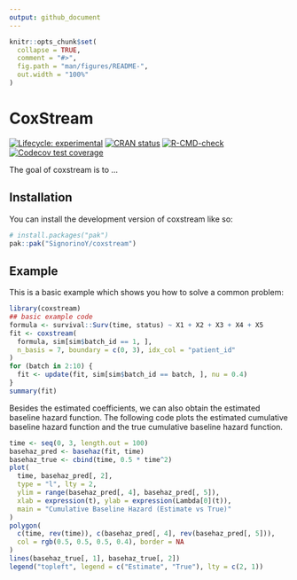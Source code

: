 ```yaml
---
output: github_document
---
```


<!-- README.md is generated from README.Rmd. Please edit that file -->

```r
knitr::opts_chunk$set(
  collapse = TRUE,
  comment = "#>",
  fig.path = "man/figures/README-",
  out.width = "100%"
)
```

# CoxStream

<!-- badges: start -->
[![Lifecycle: experimental](https://img.shields.io/badge/lifecycle-experimental-orange.svg)](https://lifecycle.r-lib.org/articles/stages.html#experimental)
[![CRAN status](https://www.r-pkg.org/badges/version/coxstream)](https://CRAN.R-project.org/package=coxstream)
[![R-CMD-check](https://github.com/SignorinoY/coxstream/actions/workflows/R-CMD-check.yaml/badge.svg)](https://github.com/SignorinoY/coxstream/actions/workflows/R-CMD-check.yaml)
[![Codecov test coverage](https://codecov.io/gh/SignorinoY/coxstream/graph/badge.svg)](https://app.codecov.io/gh/SignorinoY/coxstream)
<!-- badges: end -->

The goal of coxstream is to ...

## Installation

You can install the development version of coxstream like so:

``` r
# install.packages("pak")
pak::pak("SignorinoY/coxstream")
```

## Example

This is a basic example which shows you how to solve a common problem:

```r
library(coxstream)
## basic example code
formula <- survival::Surv(time, status) ~ X1 + X2 + X3 + X4 + X5
fit <- coxstream(
  formula, sim[sim$batch_id == 1, ],
  n_basis = 7, boundary = c(0, 3), idx_col = "patient_id"
)
for (batch in 2:10) {
  fit <- update(fit, sim[sim$batch_id == batch, ], nu = 0.4)
}
summary(fit)
```
Besides the estimated coefficients, we can also obtain the estimated baseline hazard function. The following code plots the estimated cumulative baseline hazard function and the true cumulative baseline hazard function.
```r
time <- seq(0, 3, length.out = 100)
basehaz_pred <- basehaz(fit, time)
basehaz_true <- cbind(time, 0.5 * time^2)
plot(
  time, basehaz_pred[, 2],
  type = "l", lty = 2,
  ylim = range(basehaz_pred[, 4], basehaz_pred[, 5]),
  xlab = expression(t), ylab = expression(Lambda[0](t)),
  main = "Cumulative Baseline Hazard (Estimate vs True)"
)
polygon(
  c(time, rev(time)), c(basehaz_pred[, 4], rev(basehaz_pred[, 5])),
  col = rgb(0.5, 0.5, 0.5, 0.4), border = NA
)
lines(basehaz_true[, 1], basehaz_true[, 2])
legend("topleft", legend = c("Estimate", "True"), lty = c(2, 1))
```
